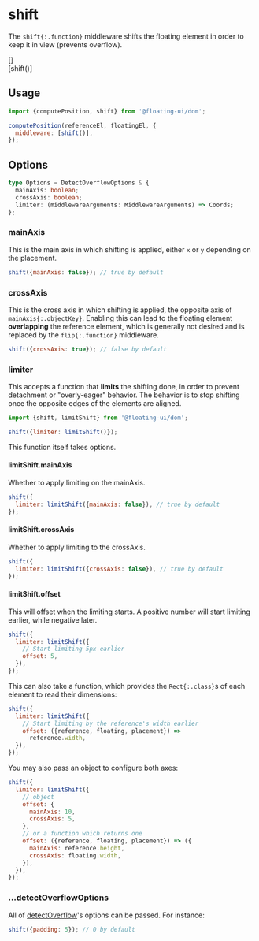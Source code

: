 
# shift

The `shift{:.function}` middleware shifts the floating element in
order to keep it in view (prevents overflow).

<div className="flex flex-col gap-4">
  <Chrome>
    <Floating
      content="Element wider than its reference"
    >
      <div className="grid place-items-center text-gray-50 w-32 h-32 bg-blue-600 font-mono">[]</div>
    </Floating>
  </Chrome>

  <Chrome>
    <Floating
      content="Element wider than its reference"
      middleware={[{name: 'shift'}]}
    >
      <div className="grid place-items-center text-gray-50 w-32 h-32 bg-blue-600 font-mono">[shift()]</div>
    </Floating>
  </Chrome>
</div>

## Usage

```js
import {computePosition, shift} from '@floating-ui/dom';

computePosition(referenceEl, floatingEl, {
  middleware: [shift()],
});
```

## Options

```ts
type Options = DetectOverflowOptions & {
  mainAxis: boolean;
  crossAxis: boolean;
  limiter: (middlewareArguments: MiddlewareArguments) => Coords;
};
```

### mainAxis

This is the main axis in which shifting is applied, either `x` or
`y` depending on the placement.

```js
shift({mainAxis: false}); // true by default
```

### crossAxis

This is the cross axis in which shifting is applied, the opposite
axis of `mainAxis{:.objectKey}`. Enabling this can lead to the
floating element **overlapping** the reference element, which is
generally not desired and is replaced by the `flip{:.function}`
middleware.

```js
shift({crossAxis: true}); // false by default
```

### limiter

This accepts a function that **limits** the shifting done, in
order to prevent detachment or "overly-eager" behavior. The
behavior is to stop shifting once the opposite edges of the
elements are aligned.

```js
import {shift, limitShift} from '@floating-ui/dom';

shift({limiter: limitShift()});
```

This function itself takes options.

#### limitShift.mainAxis

Whether to apply limiting on the mainAxis.

```js
shift({
  limiter: limitShift({mainAxis: false}), // true by default
});
```

#### limitShift.crossAxis

Whether to apply limiting to the crossAxis.

```js
shift({
  limiter: limitShift({crossAxis: false}), // true by default
});
```

#### limitShift.offset

This will offset when the limiting starts. A positive number will
start limiting earlier, while negative later.

```js
shift({
  limiter: limitShift({
    // Start limiting 5px earlier
    offset: 5,
  }),
});
```

This can also take a function, which provides the
`Rect{:.class}`s of each element to read their dimensions:

```js
shift({
  limiter: limitShift({
    // Start limiting by the reference's width earlier
    offset: ({reference, floating, placement}) =>
      reference.width,
  }),
});
```

You may also pass an object to configure both axes:

```js
shift({
  limiter: limitShift({
    // object
    offset: {
      mainAxis: 10,
      crossAxis: 5,
    },
    // or a function which returns one
    offset: ({reference, floating, placement}) => ({
      mainAxis: reference.height,
      crossAxis: floating.width,
    }),
  }),
});
```

### ...detectOverflowOptions

All of [detectOverflow](/docs/detectOverflow#options)'s options
can be passed. For instance:

```js
shift({padding: 5}); // 0 by default
```
